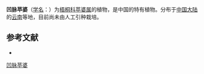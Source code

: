 {{Speciesbox
| name = 凹脉苹婆
| status = 
| status_system = 
| image =
| genus = Sterculia
| species = impressinervis
| authority = Hsue in Acta Phytotax.
}}

'''凹脉苹婆'''（[[学名|学名]]：{{lang|la|''Sterculia impressinervis''}}）为[[梧桐科|梧桐科]][[苹婆属|苹婆属]]的植物，是中国的特有植物。分布于[[中国大陆|中国大陆]]的[[云南|云南]]等地，目前尚未由人工引种栽培。

== 参考文献 ==
<div class="references-small">
* {{cite web| url =http://www.bioinfo.cn/db05/KmzwSpecies.php?action=view&id=21957| title =凹脉苹婆| work =《中国高等植物数据库全库》| publisher =中国科学院微生物研究所| author =昆明植物研究所| accessdate =2009-02-25| deadurl =yes| archiveurl =https://web.archive.org/web/20160305032408/http://www.bioinfo.cn/db05/KmzwSpecies.php?action=view&id=21957| archivedate =2016-03-05}}
</div>
{{Taxonbar|from=Q10896591}}

[[Category:苹婆属|凹脉苹婆]]


{{植物小作品}}